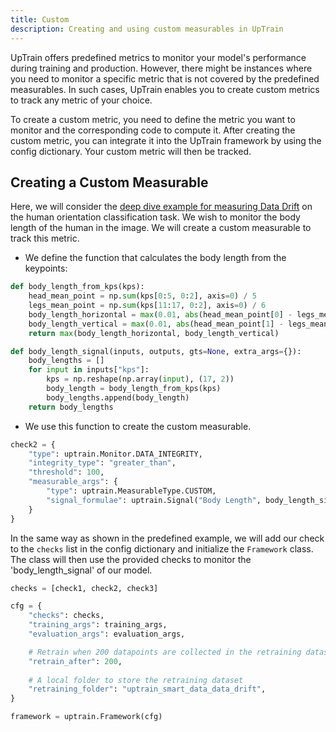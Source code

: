 ```yaml
---
title: Custom 
description: Creating and using custom measurables in UpTrain
---
```


UpTrain offers predefined metrics to monitor your model's performance during training and production. However, there might be instances where you need to monitor a specific metric that is not covered by the predefined measurables. In such cases, UpTrain enables you to create custom metrics to track any metric of your choice.

To create a custom metric, you need to define the metric you want to monitor and the corresponding code to compute it. After creating the custom metric, you can integrate it into the UpTrain framework by using the config dictionary. Your custom metric will then be tracked.

## Creating a Custom Measurable

Here, we will consider the [deep dive example for measuring Data Drift](https://github.com/uptrain-ai/uptrain/blob/55e1003a268e297bb1ce4d2891d43017025b4b38/examples/human_orientation_classification/deepdive_examples/uptrain_data_drift_custom_measures.ipynb) on the human orientation classification task. We wish to monitor the body length of the human in the image. We will create a custom measurable to track this metric.

- We define the function that calculates the body length from the keypoints:

```python
def body_length_from_kps(kps):
    head_mean_point = np.sum(kps[0:5, 0:2], axis=0) / 5
    legs_mean_point = np.sum(kps[11:17, 0:2], axis=0) / 6
    body_length_horizontal = max(0.01, abs(head_mean_point[0] - legs_mean_point[0]))
    body_length_vertical = max(0.01, abs(head_mean_point[1] - legs_mean_point[1]))
    return max(body_length_horizontal, body_length_vertical)

def body_length_signal(inputs, outputs, gts=None, extra_args={}):
    body_lengths = []
    for input in inputs["kps"]:
        kps = np.reshape(np.array(input), (17, 2))
        body_length = body_length_from_kps(kps)
        body_lengths.append(body_length)
    return body_lengths
```

- We use this function to create the custom measurable. 

```python
check2 = {
    "type": uptrain.Monitor.DATA_INTEGRITY,
    "integrity_type": "greater_than",
    "threshold": 100,
    "measurable_args": {
        "type": uptrain.MeasurableType.CUSTOM,
        "signal_formulae": uptrain.Signal("Body Length", body_length_signal),
    }
}
```

In the same way as shown in the predefined example, we will add our check to the `checks` list in the config dictionary and initialize the `Framework` class. The class will then use the provided checks to monitor the 'body_length_signal' of our model.

```python
checks = [check1, check2, check3]

cfg = {
    "checks": checks, 
    "training_args": training_args,
    "evaluation_args": evaluation_args,

    # Retrain when 200 datapoints are collected in the retraining dataset
    "retrain_after": 200,
    
    # A local folder to store the retraining dataset
    "retraining_folder": "uptrain_smart_data_data_drift",
}

framework = uptrain.Framework(cfg)
```
